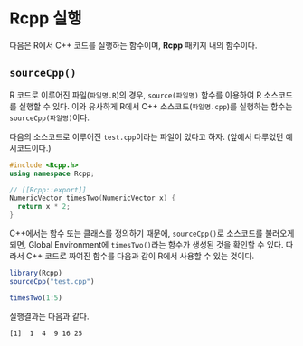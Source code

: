 # Rcpp 실행 {#rcpp_source}

다음은 R에서 C++ 코드를 실행하는 함수이며, **Rcpp** 패키지 내의 함수이다.

## `sourceCpp()`

R 코드로 이루어진 파일(`파일명.R`)의 경우, `source(파일명)` 함수를 이용하여 R 소스코드를 실행할 수 있다. 
이와 유사하게 R에서 C++ 소스코드(`파일명.cpp`)를 실행하는 함수는 `sourceCpp(파일명)`이다.

다음의 소스코드로 이루어진 `test.cpp`이라는 파일이 있다고 하자. (앞에서 다루었던 예시코드이다.)
```cpp
#include <Rcpp.h>
using namespace Rcpp;

// [[Rcpp::export]]
NumericVector timesTwo(NumericVector x) {
  return x * 2;
}
```

C++에서는 함수 또는 클래스를 정의하기 때문에, `sourceCpp()`로 소스코드를 불러오게 되면, Global Environment에 `timesTwo()`라는 함수가 생성된 것을 확인할 수 있다.
따라서 C++ 코드로 짜여진 함수를 다음과 같이 R에서 사용할 수 있는 것이다.

```r
library(Rcpp)
sourceCpp("test.cpp")

timesTwo(1:5)
```

실행결과는 다음과 같다.
```
[1]  1  4  9 16 25
```